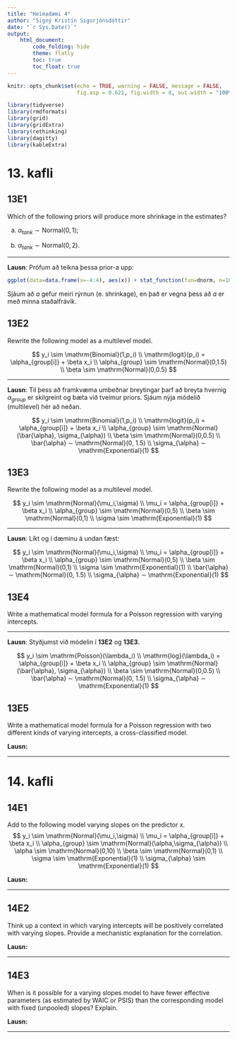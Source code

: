 ```yaml
---
title: "Heimadæmi 4"
author: "Signý Kristín Sigurjónsdóttir"
date: "`r Sys.Date()`"
output: 
    html_document:
        code_folding: hide
        theme: flatly
        toc: true
        toc_float: true
---
```


```r
knitr::opts_chunk$set(echo = TRUE, warning = FALSE, message = FALSE, 
                      fig.asp = 0.621, fig.width = 8, out.width = "100%")
```

```r
library(tidyverse)
library(rmdformats)
library(grid)
library(gridExtra)
library(rethinking)
library(dagitty)
library(kableExtra)
```

# 13. kafli

## 13E1
Which of the following priors will produce more shrinkage in the estimates?

(a) $\alpha_{tank} \sim \mathrm{Normal}(0,1)$;

(b) $\alpha_{tank} \sim \mathrm{Normal}(0,2)$.

***

**Lausn**: Prófum að teikna þessa prior-a upp:

```r
ggplot(data=data.frame(x=-4:4), aes(x)) + stat_function(fun=dnorm, n=1000, args = list(mean = 0, sd = 1), size=1.2, aes(color="a")) + stat_function(fun=dnorm, n=1000, args = list(mean = 0, sd = 2), size=1.2, aes(color="b")) + scale_colour_manual("Legend", values = c("dodgerblue", "indianred3"))
```
Sjáum að *a* gefur meiri rýrnun (e. shrinkage), en það er vegna þess að *a* er með minna staðalfrávik.

## 13E2
Rewrite the following model as a multilevel model.

$$
y_i \sim \mathrm{Binomial}(1,p_i) \\
\mathrm{logit}(p_i) = \alpha_{group[i]} + \beta x_i \\
\alpha_{group} \sim \mathrm{Normal}(0,1.5) \\
\beta \sim \mathrm{Normal}(0,0.5)
$$

***

**Lausn**: Til þess að framkvæma umbeðnar breytingar þarf að breyta hvernig $\alpha_{group}$ er skilgreint og bæta við tveimur priors. Sjáum nýja módelið (multilevel) hér að neðan.

$$
y_i \sim \mathrm{Binomial}(1,p_i) \\
\mathrm{logit}(p_i) = \alpha_{group[i]} + \beta x_i \\
\alpha_{group} \sim \mathrm{Normal}(\bar{\alpha}, \sigma_{\alpha}) \\
\beta \sim \mathrm{Normal}(0,0.5) \\
\bar{\alpha} ∼ \mathrm{Normal}(0, 1.5) \\
\sigma_{\alpha} ∼ \mathrm{Exponential}(1)
$$

## 13E3
Rewrite the following model as a multilevel model.

$$
y_i \sim \mathrm{Normal}(\mu_i,\sigma) \\
\mu_i = \alpha_{group[i]} + \beta x_i \\
\alpha_{group} \sim \mathrm{Normal}(0,5) \\
\beta \sim \mathrm{Normal}(0,1) \\
\sigma \sim \mathrm{Exponential}(1)
$$

***

**Lausn**: Líkt og í dæminu á undan fæst:



$$
y_i \sim \mathrm{Normal}(\mu_i,\sigma) \\
\mu_i = \alpha_{group[i]} + \beta x_i \\
\alpha_{group} \sim \mathrm{Normal}(0,5) \\
\beta \sim \mathrm{Normal}(0,1) \\
\sigma \sim \mathrm{Exponential}(1) \\
\bar{\alpha} ∼ \mathrm{Normal}(0, 1.5) \\
\sigma_{\alpha} ∼ \mathrm{Exponential}(1)
$$

## 13E4
Write a mathematical model formula for a Poisson regression with varying intercepts.

***

**Lausn**: Styðjumst við módelin í **13E2** og **13E3.**

$$
y_i \sim \mathrm{Poisson}(\lambda_i) \\
\mathrm{log}(\lambda_i) = \alpha_{group[i]} + \beta x_i \\
\alpha_{group} \sim \mathrm{Normal}(\bar{\alpha}, \sigma_{\alpha}) \\
\beta \sim \mathrm{Normal}(0,0.5) \\
\bar{\alpha} ∼ \mathrm{Normal}(0, 1.5) \\
\sigma_{\alpha} ∼ \mathrm{Exponential}(1)
$$






## 13E5
Write a mathematical model formula for a Poisson regression with two different kinds of varying
intercepts, a cross-classified model.

**Lausn:**

***


# 14. kafli



## 14E1
Add to the following model varying slopes on the predictor x.
$$
y_i \sim \mathrm{Normal}(\mu_i,\sigma) \\
\mu_i = \alpha_{group[i]} + \beta x_i \\
\alpha_{group} \sim \mathrm{Normal}(\alpha,\sigma_{\alpha}) \\
\alpha \sim \mathrm{Normal}(0,10) \\
\beta \sim \mathrm{Normal}(0,1) \\
\sigma \sim \mathrm{Exponential}(1) \\
\sigma_{\alpha} \sim \mathrm{Exponential}(1) 
$$

**Lausn:**

***


## 14E2
Think up a context in which varying intercepts will be positively correlated with varying
slopes. Provide a mechanistic explanation for the correlation.

**Lausn:**

***


## 14E3
When is it possible for a varying slopes model to have fewer effective parameters (as estimated
by WAIC or PSIS) than the corresponding model with fixed (unpooled) slopes? Explain.

**Lausn:**

***


